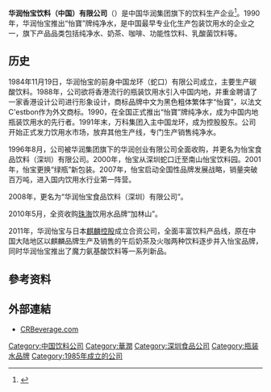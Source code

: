 {{Third-party|time=2022-01-29T00:20:17+00:00}}
{{Infobox company
| name = 华润怡寶饮料（中国）有限公司
| name_en = China Resources C'estbon Beverage(China)Co.,Ltd.
| logo = China Resources C'estbon Beverage.png
| logo_size = 
| logo_caption = 
| image = 
| image_size = 
| image_caption = 華潤怡寶飲料標誌
| former_name = 
| type = 
| local_code_name = CN
| local_code = 91440300192441045W
| industry = [[饮料|饮料]]
| foundation = {{Start date and age|1984|11|19}}<br/>{{CHN}}[[广东省|广东省]][[深圳市|深圳市]]
| founder = 
| location = {{CHN}}[[广东省|广东省]][[深圳市|深圳市]][[南山区|南山区]]第五工业区朗山路怡宝食品饮料园
| area_served = 
| key_people = 
| products = “怡寶”牌纯净水
| services = 
| owner = 中国[[华润集团|华润集团]]
| homepage = {{URL|www.crbeverage.com}}
| predecessor = 中国龙环（蛇口）有限公司
| slogan = 你我的怡宝
}}
'''华润怡宝饮料（中国）有限公司'''（{{lang-en|China Resources C'estbon Beverage(China)Co.,Ltd.}}）是中国华润集团旗下的饮料生产企业<ref>{{Cite web |url=http://www.crbeverage.com/about_introduction.shtm |title=華潤飲料(控股)有限公司簡介 |accessdate=2012-07-24 |archive-date=2012-07-15 |archive-url=https://web.archive.org/web/20120715234540/http://www.crbeverage.com/about_introduction.shtm |dead-url=yes }}</ref>。1990年，华润怡宝推出“怡寶”牌纯净水，是中国最早专业化生产包装饮用水的企业之一，旗下产品品类包括纯净水、奶茶、咖啡、功能性饮料、乳酸菌饮料等。

== 历史 ==
1984年11月19日，华润怡宝的前身中国龙环（蛇口）有限公司成立，主要生产碳酸饮料。1988年，公司欲将香港流行的瓶装饮用水引入中国内地，并重金聘请了一家香港设计公司进行形象设计，商标品牌中文为黑色粗体繁体字“怡寳”，以法文C'estbon作为外文商标。1990，在全国正式推出“怡寶”牌纯净水，成为中国内地瓶装饮用水的先行者。1991年末，万科集团入主中国龙环，成为控股股东。公司开始正式发力饮用水市场，放弃其他生产线，专门生产销售纯净水。

1996年8月，公司被华润集团旗下的华润创业有限公司全面收购，并更名为怡宝食品饮料（深圳）有限公司。2000年，怡宝从深圳蛇口迁至南山怡宝饮料园。2001年，怡宝更换“绿瓶”新包装。2007年，怡宝启动全国性品牌发展战略，销量突破百万吨，进入国内饮用水行业第一阵营。

2008年，更名为“华润怡宝食品饮料（深圳）有限公司”。

2010年5月，全资收购[[珠海|珠海]]饮用水品牌“加林山”。

2011年，华润怡宝与日本[[麒麟控股|麒麟控股]]成立合资公司，全面丰富饮料产品线，原在中国大陆地区以麒麟品牌生产及销售的午后奶茶及火咖两种饮料逐步并入怡宝品牌，同时华润怡宝推出了魔力氨基酸饮料等一系列新品。

== 參考资料 ==
{{REFLIST}}

== 外部連結 ==
*[http://www.crbeverage.com CRBeverage.com] {{Wayback|url=http://www.crbeverage.com/ |date=20210418203422 }}
{{華潤集團}}{{深圳}}
[[Category:中国饮料公司|Category:中国饮料公司]]
[[Category:華潤|Category:華潤]]
[[Category:深圳食品公司|Category:深圳食品公司]]
[[Category:瓶装水品牌|Category:瓶装水品牌]]
[[Category:1985年成立的公司|Category:1985年成立的公司]]
